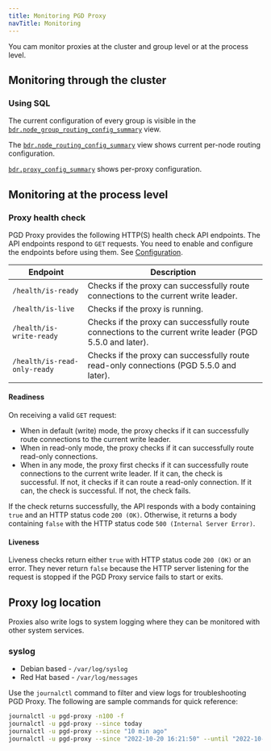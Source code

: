 ```yaml
---
title: Monitoring PGD Proxy
navTitle: Monitoring
---
```


You cam monitor proxies at the cluster and group level or at the process level.

## Monitoring through the cluster

### Using SQL

The current configuration of every group is visible in the [`bdr.node_group_routing_config_summary`](/pgd/latest/reference/catalogs-internal#bdrnode_group_routing_config_summary) view. 

The [`bdr.node_routing_config_summary`](/pgd/latest/reference/catalogs-internal#bdrnode_routing_config_summary) view shows current per-node routing configuration. 

[`bdr.proxy_config_summary`](/pgd/latest/reference/catalogs-internal#bdrproxy_config_summary) shows per-proxy configuration.

## Monitoring at the process level

### Proxy health check

PGD Proxy provides the following HTTP(S) health check API endpoints. The API endpoints respond to `GET` requests. You need to enable and configure the endpoints before using them. See [Configuration](installing_proxy#configuring-health-check).

| Endpoint | Description |
| --- | --- |
| `/health/is-ready` | Checks if the proxy can successfully route connections to the current write leader. |
| `/health/is-live` | Checks if the proxy is running. |
| `/health/is-write-ready` | Checks if the proxy can successfully route connections to the current write leader (PGD 5.5.0 and later). |
| `/health/is-read-only-ready` | Checks if the proxy can successfully route read-only connections (PGD 5.5.0 and later). |

#### Readiness 

On receiving a valid `GET` request:

* When in default (write) mode, the proxy checks if it can successfully route connections to the current write leader. 
* When in read-only mode, the proxy checks if it can successfully route read-only connections.
* When in any mode, the proxy first checks if it can successfully route connections to the current write leader. If it can, the check is successful. If not, it checks if it can route a read-only connection. If it can, the check is successful. If not, the check fails.

If the check returns successfully, the API responds with a body containing `true` and an HTTP status code `200 (OK)`. Otherwise, it returns a body containing `false` with the HTTP status code `500 (Internal Server Error)`.

#### Liveness

Liveness checks return either `true` with HTTP status code `200 (OK)` or an error. They never return `false` because the HTTP server listening for the request is stopped if the PGD Proxy service fails to start or exits.

## Proxy log location

Proxies also write logs to system logging where they can be monitored with other system services.

### syslog

- Debian based - `/var/log/syslog`
- Red Hat based - `/var/log/messages`

Use the `journalctl` command to filter and view logs for troubleshooting PGD Proxy. The following are sample commands for quick reference:

```sh
journalctl -u pgd-proxy -n100 -f
journalctl -u pgd-proxy --since today
journalctl -u pgd-proxy --since "10 min ago"
journalctl -u pgd-proxy --since "2022-10-20 16:21:50" --until "2022-10-20 16:21:55"
```
